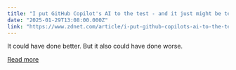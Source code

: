 ```yaml
---
title: "I put GitHub Copilot's AI to the test - and it just might be terrible at writing code"
date: "2025-01-29T13:08:00.000Z"
link: "https://www.zdnet.com/article/i-put-github-copilots-ai-to-the-test-and-it-just-might-be-terrible-at-writing-code/"
---
```


It could have done better. But it also could have done worse.

[Read more](https://www.zdnet.com/article/i-put-github-copilots-ai-to-the-test-and-it-just-might-be-terrible-at-writing-code/)
